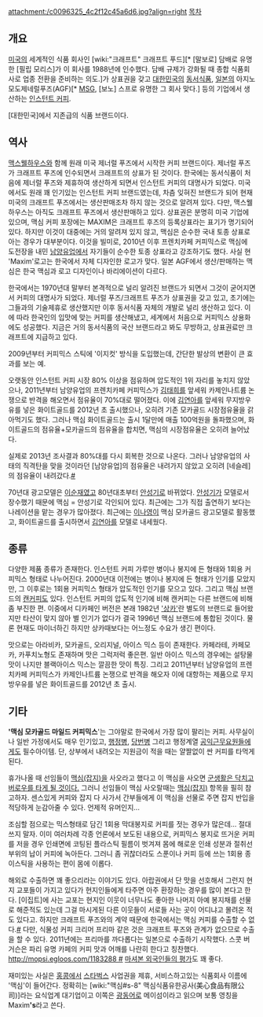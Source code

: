 attachment:/c0096325_4c2f12c45a6d6.jpg?align=right
[[목차]]
== 개요 ==
[[미국]]의 세계적인 식품 회사인 [wiki:"크래프트" 크래프트 푸드][* [말보로] 담배로 유명한 [필립 모리스]가 이 회사를 1988년에 인수했다. 담배 규제가 강화될 때 종합 식품회사로 업종 전환을 준비하는 의도.]가 상표권을 갖고 [[대한민국]]의 [[동서식품]], [[일본]]의 아지노모도제네럴푸즈(AGF)[* [[MSG]], [보노] 스프로 유명한 그 회사 맞다.] 등의 기업에서 생산하는 [[인스턴트 커피]].

[대한민국]에서 지존급의 식품 브랜드이다.
== 역사 ==
[[맥스웰하우스]]와 함께 원래 미국 제너럴 푸즈에서 시작한 커피 브랜드이다. 제너럴 푸즈가 크래프트 푸즈에 인수되면서 크래프트의 상표가 된 것이다. 한국에는 동서식품이 처음에 제너럴 푸즈와 제휴하여 생산하게 되면서 인스턴트 커피의 대명사가 되었다. 미국에서도 원래 꽤 인기있는 인스턴트 커피 브랜드였는데, 차츰 잊혀진 브랜드가 되어 현재 미국의 크래프트 푸즈에서는 생산판매조차 하지 않는 것으로 알려져 있다. 다만, 맥스웰하우스는 아직도 크래프트 푸즈에서 생산판매하고 있다. 상표권은 분명히 미국 기업에 있으며, 맥심 커피 포장에는 MAXIM은 크래프트 후즈의 등록상표라는 표기가 명기되어 있다. 하지만 이것이 대중에는 거의 알려져 있지 않고, 맥심은 순수한 국내 토종 상표로 아는 경우가 대부분이다. 이것을 빌미로, 2010년 이후 프렌치카페 커피믹스로 맥심에 도전장을 내민 [[남양유업]]에서 자기들이 순수한 토종 상표라고 강조하기도 했다. 사실 현 'Maxim'로고는 한국에서 자체 디자인한 로고가 맞다. 일본 AGF에서 생산/판매하는 맥심은 한국 맥심과 로고 디자인이나 바리에이션이 다르다.

한국에서는 1970년대 말부터 본격적으로 널리 알려진 브랜드가 되면서 그것이 굳어지면서 커피의 대명사가 되었다. 제너럴 푸즈/크래프트 푸즈가 상표권을 갖고 있고, 초기에는 그들과의 기술제휴로 생산했지만 이후 동서식품 자체의 개발로 널리 생산하고 있다. 이에 따라 한국인의 입맛에 맞는 커피를 생산해냈고, 세계에서 처음으로 커피믹스 상용화에도 성공했다. 지금은 거의 동서식품의 국산 브랜드라고 봐도 무방하고, 상표권료만 크래프트에 지급하고 있다. 

2009년부터 커피믹스 스틱에 '이지컷' 방식을 도입했는데, 간단한 발상의 변환이 큰 효과를 보는 예. 

오랫동안 인스턴트 커피 시장 80% 이상을 점유하며 압도적인 1위 자리를 놓치지 않았으나, 2011년부터 남양유업의 프렌치카페 커피믹스가 [[김태희]]를 앞세워 카제인나트륨 논쟁으로 반격을 해오면서 점유율이 70%대로 떨어졌다. 이에 [[김연아]]를 앞세워 무지방우유를 넣은 화이트골드를 2012년 초 출시했으나, 오히려 기존 모카골드 시장점유율을 갉아먹기도 했다. 그러나 맥심 화이트골드는 출시 1달만에 매출 100억원을 돌파했으며, 화이트골드의 점유율+모카골드의 점유율을 합치면, 맥심의 시장점유율은 오히려 늘어났다. 

실제로 2013년 조사결과 80%대를 다시 회복한 것으로 나온다. 그러나 남양유업의 사태의 직격탄을 맞을 것이라던 [남양유업]의 점유율은 내려가지 않았고 오히려 [네슬레]의 점유율이 내려갔다.[http://biz.chosun.com/site/data/html_dir/2014/01/25/2014012500184.html #]

70년대 광고모델은 [[이순재]]였고 80년대초부터 [[안성기]]로 바뀌었다. [[안성기]]가 모델로서 장수했기 때문에 맥심 = 안성기로 각인되어 있다. 최근에는 그가 직접 출연하기 보다는 나레이션을 맡는 경우가 많아졌다. 최근에는 [[이나영]]이 맥심 모카골드 광고모델로 활동했고, 화이트골드를 출시하면서 [[김연아]]를 모델로 내세웠다.

== 종류 ==
다양한 제품 종류가 존재한다. 인스턴트 커피 가루만 병이나 봉지에 든 형태와 1회용 커피믹스 형태로 나누어진다. 2000년대 이전에는 병이나 봉지에 든 형태가 인기를 모았지만, 그 이후로는 1회용 커피믹스 형태가 압도적인 인기를 모으고 있다. 그리고 맥심 브랜드의 [[캔커피]]도 있다. 인스턴트 커피의 압도적 인기에 비해 캔커피는 다른 브랜드에 비해 좀 부진한 편. 이중에서 디카페인 버전은 본래 1982년 [http://en.wikipedia.org/wiki/Sanka '상카']란 별도의 브랜드로 들어왔지만 타산이 맞지 않아 별 인기가 없다가 결국 1996년 맥심 브랜드에 통합된 것이다. 물론 현재도 마이너하긴 하지만 상카때보다는 어느정도 수요가 생긴 편이다.

맛으로는 아라비카, 모카골드, 오리지널, 아이스 믹스 등이 존재한다. 카페라테, 카페모카, 카푸치노형도 존재하며 맛은 그럭저럭 좋은편. 일반 아이스 믹스의 경우에는 설탕물맛이 나지만 블랙아이스 믹스는 깔끔한 맛이 특징. 그리고 2011년부터 남양유업의 프렌치카페 커피믹스가 카제인나트륨 논쟁으로 반격을 해오자 이에 대항하는 제품으로 무지방우유를 넣은 화이트골드를 2012년 초 출시. 

== 기타 ==
''''맥심 모카골드 마일드 커피믹스''''는 그야말로 한국에서 가장 많이 팔리는 커피. 사무실이나 일반 가정에서도 매우 인기있고, [[행정병]], [[당번병]] 그리고 행정계열 [[공익근무요원]]들에게도 필수아이템. 단, 상부에서 내려오는 지원금이 적을 때는 얄짤없이 싼 커피를 타먹게 된다. 

휴가나올 때 선임들이 [[맥심(잡지)]]을 사오라고 했다고 이 맥심을 사오면 [[고문관|군생활은 닥치고 버로우를 타게 될 것이다.]] 그러니 선임들이 맥심 사오랄때는 [[맥심(잡지)]] 항목을 필히 참고하자. 센스있게 커피와 잡지 다 사가서 간부들에게 이 맥심을 선물로 주면 잡지 반입을 적당하게 눈감아줄 수 있다. 언제적 유머인지...

조심할 점으로는 믹스형태로 담긴 1회용 막대봉지로 커피를 젓는 경우가 많은데... 절대 쓰지 말자. 이미 여러차례 각종 언론에서 보도된 내용으로, 커피믹스 봉지로 뜨거운 커피를 저을 경우 인쇄면에 코팅된 플라스틱 필름이 벗겨져 몸에 해로운 인쇄 성분과 절취선 부위의 납이 커피에 녹아든다. 그러니 좀 귀찮더라도 스푼이나 커피 등에 쓰는 1회용 종이스틱을 사용하는 편이 몸에 이롭다.

해외로 수출하면 꽤 좋으리라는 이야기도 있다. 아랍권에서 단 맛을 선호해서 그런지 현지 교포들이 가지고 있다가 현지인들에게 타주면 아주 환장하는 경우를 많이 본다고 한다. [이집트]에 사는 교포는 현지인 이웃이 너무나도 좋아한 나머지 아예 봉지채를 선물로 해준적도 있는데 그걸 마시게된 다른 이웃들이 서로들 사는 곳이 어디냐고 몰려온 적도 있다고. 하지만 크래프트 푸즈와의 계약 때문에 한국에서는 맥심 커피를 수출할 수 없다.[http://www.edaily.co.kr/news/NewsRead.edy?SCD=DC14&newsid=01617046599527280&DCD=A00204&OutLnkChk=Y #] 다만, 식물성 커피 크리머 프리마 같은 것은 크래프트 푸즈와 관계가 없으므로 수출을 할 수 있다. 2011년에는 프리마를 까다롭다는 일본으로 수출하기 시작했다. 스콧 버거슨은 파리 유명 카페의 커피 맛과 어깨를 나란히 한다고 칭찬했다. [[http://mopsi.egloos.com/1183288 #]] [http://blog.naver.com/dpebspt0327/220130550185 마셔본 외국인들의 평가]도 꽤 좋다.

재미있는 사실은 [[홍콩]]에서 [[스타벅스]] 사업권을 제휴, 서비스하고있는 식품회사 이름에 '맥심'이 들어간다. 정확히는 [wiki:"맥심#s-8" 맥심식품유한공사(美心食品有限公司)]라는 요식업계 대기업이고 이쪽은 [[광동어]]로 메이섬이라고 읽으며 보통 영칭을 Maxim''''s'''라고 쓴다. 
